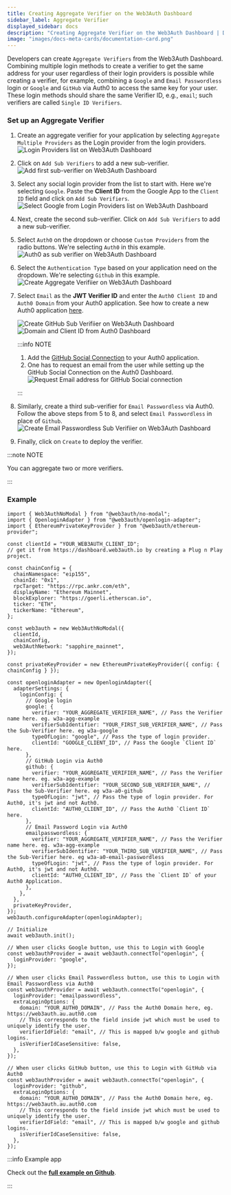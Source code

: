 ```yaml
---
title: Creating Aggregate Verifier on the Web3Auth Dashboard
sidebar_label: Aggregate Verifier
displayed_sidebar: docs
description: "Creating Aggregate Verifier on the Web3Auth Dashboard | Documentation - Web3Auth"
image: "images/docs-meta-cards/documentation-card.png"
---
```


Developers can create `Aggregate Verifiers` from the Web3Auth Dashboard. Combining multiple login methods to create a verifier to get the same address
for your user regardless of their login providers is possible while creating a verifier, for example, combining a `Google` and `Email Passwordless`
login or `Google` and `GitHub` via Auth0 to access the same key for your user. These login methods should share the same Verifier ID, e.g., `email`;
such verifiers are called `Single ID Verifiers`.

### Set up an Aggregate Verifier

1. Create an aggregate verifier for your application by selecting `Aggregate Multiple Providers` as the Login provider from the login providers.
   ![Login Providers list on Web3Auth Dashboard](/images/dashboard/create-verifier-aggregate.png)
2. Click on `Add Sub Verifiers` to add a new sub-verifier.
   ![Add first sub-verifier on Web3Auth Dashboard](/images/dashboard/create-verifier-aggregate-add-sub.png)
3. Select any social login provider from the list to start with. Here we're selecting `Google`. Paste the **Client ID** from the Google App to the
   `Client ID` field and click on `Add Sub Verifiers`.
   ![Select Google from Login Providers list on Web3Auth Dashboard](/images/dashboard/create-verifier-aggregate-google.png)
4. Next, create the second sub-verifier. Click on `Add Sub Verifiers` to add a new sub-verifier.
5. Select `Auth0` on the dropdown or choose `Custom Providers` from the radio buttons. We're selecting `Auth0` in this example.
   ![Auth0 as sub verifier on Web3Auth Dashboard](/images/dashboard/create-verifier-aggregate-add-second-sub.png)
6. Select the `Authentication Type` based on your application need on the dropdown. We're selecting `Github` in this example.
   ![Create Aggregate Verifiier on Web3Auth Dashboard](/images/dashboard/create-verifier-aggregate-auth0-github.png)
7. Select `Email` as the **JWT Verifier ID** and enter the `Auth0 Client ID` and `Auth0 Domain` from your Auth0 application. See how to create a new
   Auth0 application [here](https://auth0.com/docs/quickstart/webapp/).

   ![Create GitHub Sub Verifiier on Web3Auth Dashboard](/images/dashboard/create-verifier-aggregate-auth0-github-filled.png)
   ![Domain and Client ID from Auth0 Dashboard](/dashboard/verifiers/aggregate-verifier/av-a0-github.png)

   :::info NOTE

   1. Add the [GitHub Social Connection](https://marketplace.auth0.com/integrations/github-social-connection) to your Auth0 application.
   2. One has to request an email from the user while setting up the GitHub Social Connection on the Auth0 Dashboard.
      ![Request Email address for GitHub Social connection](/dashboard/verifiers/aggregate-verifier/av-a0-github-email.png)

   :::

8. Similarly, create a third sub-verifier for `Email Passwordless` via Auth0. Follow the above steps from 5 to 8, and select `Email Passwordless` in
   place of `Github`.
   ![Create Email Passwordless Sub Verifiier on Web3Auth Dashboard](/images/dashboard/create-verifier-aggregate-auth0-email-passwordless-filled.png)
9. Finally, click on `Create` to deploy the verifier.

:::note NOTE

You can aggregate two or more verifiers.

:::

### Example

```tsx
import { Web3AuthNoModal } from "@web3auth/no-modal";
import { OpenloginAdapter } from "@web3auth/openlogin-adapter";
import { EthereumPrivateKeyProvider } from "@web3auth/ethereum-provider";

const clientId = "YOUR_WEB3AUTH_CLIENT_ID";
// get it from https://dashboard.web3auth.io by creating a Plug n Play project.

const chainConfig = {
  chainNamespace: "eip155",
  chainId: "0x1",
  rpcTarget: "https://rpc.ankr.com/eth",
  displayName: "Ethereum Mainnet",
  blockExplorer: "https://goerli.etherscan.io",
  ticker: "ETH",
  tickerName: "Ethereum",
};

const web3auth = new Web3AuthNoModal({
  clientId,
  chainConfig,
  web3AuthNetwork: "sapphire_mainnet",
});

const privateKeyProvider = new EthereumPrivateKeyProvider({ config: { chainConfig } });

const openloginAdapter = new OpenloginAdapter({
  adapterSettings: {
    loginConfig: {
      // Google login
      google: {
        verifier: "YOUR_AGGREGATE_VERIFIER_NAME", // Pass the Verifier name here. eg. w3a-agg-example
        verifierSubIdentifier: "YOUR_FIRST_SUB_VERIFIER_NAME", // Pass the Sub-Verifier here. eg w3a-google
        typeOfLogin: "google", // Pass the type of login provider.
        clientId: "GOOGLE_CLIENT_ID", // Pass the Google `Client ID` here.
      },
      // GitHub Login via Auth0
      github: {
        verifier: "YOUR_AGGREGATE_VERIFIER_NAME", // Pass the Verifier name here. eg. w3a-agg-example
        verifierSubIdentifier: "YOUR_SECOND_SUB_VERIFIER_NAME", // Pass the Sub-Verifier here. eg w3a-a0-github
        typeOfLogin: "jwt", // Pass the type of login provider. For Auth0, it's jwt and not Auth0.
        clientId: "AUTH0_CLIENT_ID", // Pass the Auth0 `Client ID` here.
      },
      // Email Password Login via Auth0
      emailpasswordless: {
        verifier: "YOUR_AGGREGATE_VERIFIER_NAME", // Pass the Verifier name here. eg. w3a-agg-example
        verifierSubIdentifier: "YOUR_THIRD_SUB_VERIFIER_NAME", // Pass the Sub-Verifier here. eg w3a-a0-email-passwordless
        typeOfLogin: "jwt", // Pass the type of login provider. For Auth0, it's jwt and not Auth0.
        clientId: "AUTH0_CLIENT_ID", // Pass the `Client ID` of your Auth0 Application.
      },
    },
  },
  privateKeyProvider,
});
web3auth.configureAdapter(openloginAdapter);

// Initialize
await web3auth.init();

// When user clicks Google button, use this to Login with Google
const web3authProvider = await web3auth.connectTo("openlogin", {
  loginProvider: "google",
});

// When user clicks Email Passwordless button, use this to Login with Email Passwordless via Auth0
const web3authProvider = await web3auth.connectTo("openlogin", {
  loginProvider: "emailpasswordless",
  extraLoginOptions: {
    domain: "YOUR_AUTH0_DOMAIN", // Pass the Auth0 Domain here, eg. https://web3auth.au.auth0.com
    // This corresponds to the field inside jwt which must be used to uniquely identify the user.
    verifierIdField: "email", // This is mapped b/w google and github logins.
    isVerifierIdCaseSensitive: false,
  },
});

// When user clicks GitHub button, use this to Login with GitHub via Auth0
const web3authProvider = await web3auth.connectTo("openlogin", {
  loginProvider: "github",
  extraLoginOptions: {
    domain: "YOUR_AUTH0_DOMAIN", // Pass the Auth0 Domain here, eg. https://web3auth.au.auth0.com
    // This corresponds to the field inside jwt which must be used to uniquely identify the user.
    verifierIdField: "email", // This is mapped b/w google and github logins.
    isVerifierIdCaseSensitive: false,
  },
});
```

:::info Example app

Check out the
[**full example on Github**](https://github.com/Web3Auth/web3auth-pnp-examples/tree/main/web-no-modal-sdk/custom-authentication/aggregate-verifiers/auth0-google-aggregate-react-no-modal-example).

:::
